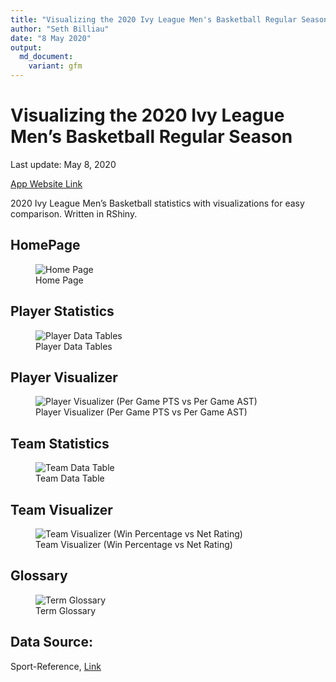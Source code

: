 ```yaml
---
title: "Visualizing the 2020 Ivy League Men's Basketball Regular Season"
author: "Seth Billiau"
date: "8 May 2020"
output:
  md_document:
    variant: gfm
---
```


# Visualizing the 2020 Ivy League Men's Basketball Regular Season

Last update: May 8, 2020

[App Website Link](https://sbilliau.shinyapps.io/ivy_mbb2020/)

2020 Ivy League Men's Basketball statistics with visualizations for easy comparison. Written in RShiny. 

## HomePage

![Home Page](images/homepage.png)

## Player Statistics 

![Player Data Tables](images/player_table.png)

## Player Visualizer

![Player Visualizer (Per Game PTS vs Per Game AST)](images/player_viz.png)


## Team Statistics 

![Team Data Table](images/team_table.png)


## Team Visualizer

![Team Visualizer (Win Percentage vs Net Rating)](images/team_viz.png)

## Glossary

![Term Glossary](images/glossary.png)

## Data Source: 

Sport-Reference, [Link](https://www.sports-reference.com/cbb/conferences/ivy/2020.html)

